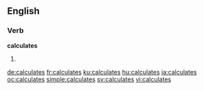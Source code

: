 ==English==

===Verb===
'''calculates'''

# {{third-person singular of|calculate}}

[[de:calculates]]
[[fr:calculates]]
[[ku:calculates]]
[[hu:calculates]]
[[ja:calculates]]
[[oc:calculates]]
[[simple:calculates]]
[[sv:calculates]]
[[vi:calculates]]